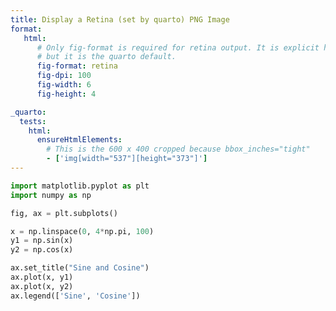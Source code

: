 ```yaml
---
title: Display a Retina (set by quarto) PNG Image
format:
   html:
      # Only fig-format is required for retina output. It is explicit here,
      # but it is the quarto default.
      fig-format: retina
      fig-dpi: 100
      fig-width: 6
      fig-height: 4

_quarto:
  tests:
    html:
      ensureHtmlElements:
        # This is the 600 x 400 cropped because bbox_inches="tight"
        - ['img[width="537"][height="373"]']
---
```


```python
import matplotlib.pyplot as plt
import numpy as np

fig, ax = plt.subplots()

x = np.linspace(0, 4*np.pi, 100)
y1 = np.sin(x)
y2 = np.cos(x)

ax.set_title("Sine and Cosine")
ax.plot(x, y1)
ax.plot(x, y2)
ax.legend(['Sine', 'Cosine'])
```

